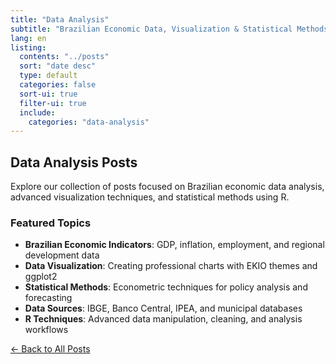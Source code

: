 ```yaml
---
title: "Data Analysis"
subtitle: "Brazilian Economic Data, Visualization & Statistical Methods"
lang: en
listing:
  contents: "../posts"
  sort: "date desc"
  type: default
  categories: false
  sort-ui: true
  filter-ui: true
  include:
    categories: "data-analysis"
---
```


## Data Analysis Posts

Explore our collection of posts focused on Brazilian economic data analysis, advanced visualization techniques, and statistical methods using R.

### Featured Topics

- **Brazilian Economic Indicators**: GDP, inflation, employment, and regional development data
- **Data Visualization**: Creating professional charts with EKIO themes and ggplot2
- **Statistical Methods**: Econometric techniques for policy analysis and forecasting
- **Data Sources**: IBGE, Banco Central, IPEA, and municipal databases
- **R Techniques**: Advanced data manipulation, cleaning, and analysis workflows

[← Back to All Posts](../index.qmd){.btn .btn-outline-primary}